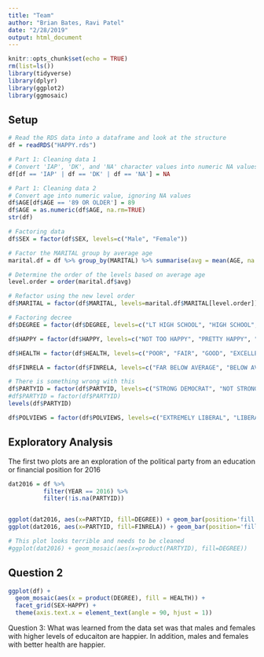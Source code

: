 ```yaml
---
title: "Team"
author: "Brian Bates, Ravi Patel"
date: "2/28/2019"
output: html_document
---
```


```r
knitr::opts_chunk$set(echo = TRUE)
rm(list=ls())
library(tidyverse)
library(dplyr)
library(ggplot2)
library(ggmosaic)
```

## Setup
```r
# Read the RDS data into a dataframe and look at the structure
df = readRDS("HAPPY.rds")
```
```r
# Part 1: Cleaning data 1
# Convert 'IAP', 'DK', and 'NA' character values into numeric NA values
df[df == 'IAP' | df == 'DK' | df == 'NA'] = NA
```

```r
# Part 1: Cleaning data 2
# Convert age into numeric value, ignoring NA values
df$AGE[df$AGE == '89 OR OLDER'] = 89
df$AGE = as.numeric(df$AGE, na.rm=TRUE)
str(df)
```

```r
# Factoring data
df$SEX = factor(df$SEX, levels=c("Male", "Female"))
```

```r
# Factor the MARITAL group by average age
marital.df = df %>% group_by(MARITAL) %>% summarise(avg = mean(AGE, na.rm=TRUE))

# Determine the order of the levels based on average age
level.order = order(marital.df$avg)

# Refactor using the new level order
df$MARITAL = factor(df$MARITAL, levels=marital.df$MARITAL[level.order])
```

```r
# Factoring decree
df$DEGREE = factor(df$DEGREE, levels=c("LT HIGH SCHOOL", "HIGH SCHOOL", "JUNIOR COLLEGE", "BACHELOR", "GRADUATE"))
```

```r
df$HAPPY = factor(df$HAPPY, levels=c("NOT TOO HAPPY", "PRETTY HAPPY", "VERY HAPPY"))
```

```r
df$HEALTH = factor(df$HEALTH, levels=c("POOR", "FAIR", "GOOD", "EXCELLENT"))
```

```r
df$FINRELA = factor(df$FINRELA, levels=c("FAR BELOW AVERAGE", "BELOW AVERAGE", "AVERAGE", "ABOVE AVERAGE", "FAR ABOVE AVERAGE"))
```

```r
# There is something wrong with this
df$PARTYID = factor(df$PARTYID, levels=c("STRONG DEMOCRAT", "NOT STRONG DEMOCRAT", "IND, NEAR DEM", "INDEPENDENT", "IND, NEAR REP", "NOT STR REPUBLICAN", "STRONG REPUBLICAN", "OTHER PARTY"))
#df$PARTYID = factor(df$PARTYID)
levels(df$PARTYID)
```

```r
df$POLVIEWS = factor(df$POLVIEWS, levels=c("EXTREMELY LIBERAL", "LIBERAL", "SLIGHTLY LIBERAL", "MODERATE", "SLGHTLY CONSERVATIVE", "CONSERVATIVE", "EXTRMLY CONSERVATIVE"))
```

## Exploratory Analysis

The first two plots are an exploration of the political party from an education or financial position for 2016
```r
dat2016 = df %>% 
          filter(YEAR == 2016) %>%
          filter(!is.na(PARTYID))


ggplot(dat2016, aes(x=PARTYID, fill=DEGREE)) + geom_bar(position='fill')
ggplot(dat2016, aes(x=PARTYID, fill=FINRELA)) + geom_bar(position='fill')

# This plot looks terrible and needs to be cleaned
#ggplot(dat2016) + geom_mosaic(aes(x=product(PARTYID), fill=DEGREE))
```

## Question 2
```r
ggplot(df) +
  geom_mosaic(aes(x = product(DEGREE), fill = HEALTH)) +
  facet_grid(SEX~HAPPY) + 
  theme(axis.text.x = element_text(angle = 90, hjust = 1))
```

Question 3: What was learned from the data set was that males and females with higher levels of educaiton are happier. In addition, males and females with better health are happier. 